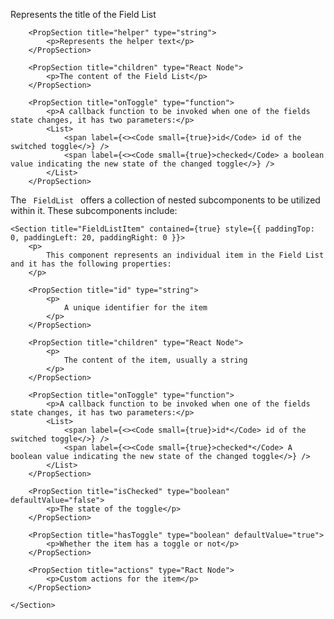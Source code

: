
<PackageInstallGuide packageName="@wpmudev/sui-field-list" />

<Section title="Props" border={true}>
    	<PropSection title="label" type="string">
    		<p>Represents the title of the Field List</p>
    	</PropSection>

    	<PropSection title="helper" type="string">
    		<p>Represents the helper text</p>
    	</PropSection>

    	<PropSection title="children" type="React Node">
    		<p>The content of the Field List</p>
    	</PropSection>

    	<PropSection title="onToggle" type="function">
    		<p>A callback function to be invoked when one of the fields state changes, it has two parameters:</p>
    		<List>
    			<span label={<><Code small={true}>id</Code> id of the switched toggle</>} />
    			<span label={<><Code small={true}>checked</Code> a boolean value indicating the new state of the changed toggle</>} />
    		</List>
    	</PropSection>

</Section>

<Section
	title="Sub Components"
	contained={true}
	style={{ paddingTop: 30, paddingBottom: 0 }}
>
		<p>The <Code small={true}> FieldList </Code> offers a collection of nested subcomponents to be utilized within it. These subcomponents include:</p>

    <Section title="FieldListItem" contained={true} style={{ paddingTop: 0, paddingLeft: 20, paddingRight: 0 }}>
    	<p>
    		This component represents an individual item in the Field List and it has the following properties:
    	</p>

    	<PropSection title="id" type="string">
    		<p>
    			A unique identifier for the item
    		</p>
    	</PropSection>

    	<PropSection title="children" type="React Node">
    		<p>
    			The content of the item, usually a string
    		</p>
    	</PropSection>

    	<PropSection title="onToggle" type="function">
    		<p>A callback function to be invoked when one of the fields state changes, it has two parameters:</p>
    		<List>
    			<span label={<><Code small={true}>id*</Code> id of the switched toggle</>} />
    			<span label={<><Code small={true}>checked*</Code> A boolean value indicating the new state of the changed toggle</>} />
    		</List>
    	</PropSection>

    	<PropSection title="isChecked" type="boolean" defaultValue="false">
    		<p>The state of the toggle</p>
    	</PropSection>

		<PropSection title="hasToggle" type="boolean" defaultValue="true">
    		<p>Whether the item has a toggle or not</p>
    	</PropSection>

		<PropSection title="actions" type="Ract Node">
    		<p>Custom actions for the item</p>
    	</PropSection>

    </Section>

</Section>
